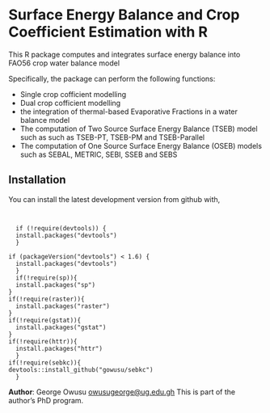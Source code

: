 # Surface Energy Balance and Crop Coefficient Estimation with R

This R package computes and integrates surface energy balance into FAO56 crop water balance model

Specifically, the package can perform the following functions:

+   Single crop cofficient modelling
+   Dual crop cofficient modelling 
+   the integration of thermal-based Evaporative Fractions in a water balance model
+   The computation of Two Source Surface Energy Balance (TSEB) model such as such as TSEB-PT, 
    TSEB-PM and TSEB-Parallel 
+   The computation of One Source Surface Energy Balance (OSEB) models such as SEBAL, METRIC, SEBI, SSEB and SEBS 

## Installation
You can install the latest development version from github with,
 <pre><code>
 
  if (!require(devtools)) {
  install.packages("devtools")
  }

if (packageVersion("devtools") < 1.6) {
  install.packages("devtools")
  }
  if(!require(sp)){
  install.packages("sp")
}
if(!require(raster)){
  install.packages("raster")
}
if(!require(gstat)){
  install.packages("gstat")
}
if(!require(httr)){
  install.packages("httr")
  }
if(!require(sebkc)){
devtools::install_github("gowusu/sebkc")
  }
</code></pre>


**Author**: George Owusu <owusugeorge@ug.edu.gh> This is part of the author's PhD program.